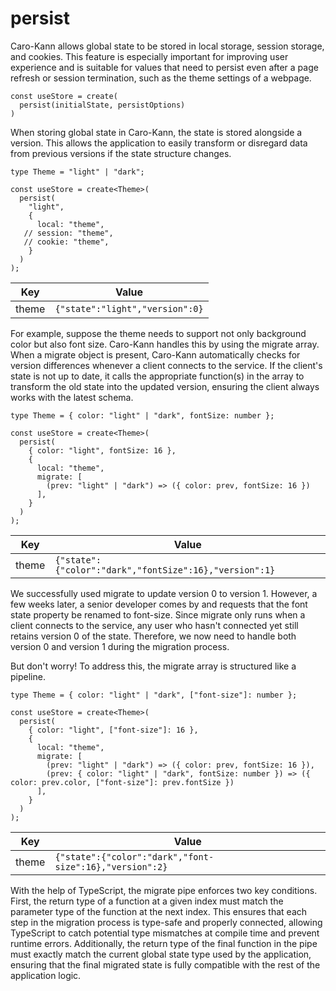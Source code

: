 # persist

Caro-Kann allows global state to be stored in local storage, session storage, and cookies. This feature is especially important for improving user experience and is suitable for values that need to persist even after a page refresh or session termination, such as the theme settings of a webpage.

```tsx
const useStore = create(
  persist(initialState, persistOptions)
)
```

When storing global state in Caro-Kann, the state is stored alongside a version. This allows the application to easily transform or disregard data from previous versions if the state structure changes.

```tsx
type Theme = "light" | "dark";
 
const useStore = create<Theme>(
  persist(
    "light",
    {
      local: "theme",
   // session: "theme",
   // cookie: "theme",
    }
  )
);
```

| Key   | Value                          |
|-------|--------------------------------|
| theme | `{"state":"light","version":0}`  |

For example, suppose the theme needs to support not only background color but also font size. Caro-Kann handles this by using the migrate array. When a migrate object is present, Caro-Kann automatically checks for version differences whenever a client connects to the service. If the client's state is not up to date, it calls the appropriate function(s) in the array to transform the old state into the updated version, ensuring the client always works with the latest schema.

```tsx
type Theme = { color: "light" | "dark", fontSize: number };
 
const useStore = create<Theme>(
  persist(
    { color: "light", fontSize: 16 },
    {
      local: "theme",
      migrate: [
        (prev: "light" | "dark") => ({ color: prev, fontSize: 16 })
      ],
    }
  )
);
```
| Key   | Value                                                |
|-------|------------------------------------------------------|
| theme | `{"state":{"color":"dark","fontSize":16},"version":1}` |

We successfully used migrate to update version 0 to version 1. However, a few weeks later, a senior developer comes by and requests that the font state property be renamed to font-size. Since migrate only runs when a client connects to the service, any user who hasn't connected yet still retains version 0 of the state. Therefore, we now need to handle both version 0 and version 1 during the migration process.

But don't worry! To address this, the migrate array is structured like a pipeline.

```tsx
type Theme = { color: "light" | "dark", ["font-size"]: number };

const useStore = create<Theme>(
  persist(
    { color: "light", ["font-size"]: 16 },
    {
      local: "theme",
      migrate: [
        (prev: "light" | "dark") => ({ color: prev, fontSize: 16 }),
        (prev: { color: "light" | "dark", fontSize: number }) => ({ color: prev.color, ["font-size"]: prev.fontSize })
      ],
    }
  )
);
```
| Key   | Value                                                 |
|-------|-------------------------------------------------------|
| theme | `{"state":{"color":"dark","font-size":16},"version":2}` |


With the help of TypeScript, the migrate pipe enforces two key conditions. First, the return type of a function at a given index must match the parameter type of the function at the next index. This ensures that each step in the migration process is type-safe and properly connected, allowing TypeScript to catch potential type mismatches at compile time and prevent runtime errors. Additionally, the return type of the final function in the pipe must exactly match the current global state type used by the application, ensuring that the final migrated state is fully compatible with the rest of the application logic.
